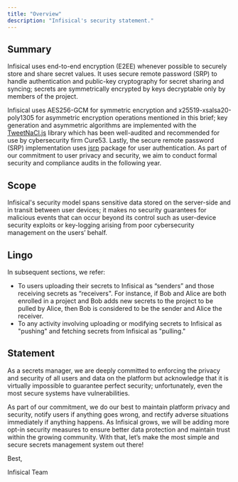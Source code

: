 ```yaml
---
title: "Overview"
description: "Infisical's security statement."
---
```


## Summary

Infisical uses end-to-end encryption (E2EE) whenever possible to securely store and share secret values. It uses secure remote password (SRP) to handle authentication and public-key cryptography for secret sharing and syncing; secrets are symmetrically encrypted by keys decryptable only by members of the project.

Infisical uses AES256-GCM for symmetric encryption and x25519-xsalsa20-poly1305 for asymmetric encryption operations mentioned in this brief; key generation and asymmetric algorithms are implemented with the [TweetNaCl.js](https://tweetnacl.js.org/#/) library which has been well-audited and recommended for use by cybersecurity firm Cure53. Lastly, the secure remote password (SRP) implementation uses [jsrp](https://github.com/alax/jsrp) package for user authentication. As part of our commitment to user privacy and security, we aim to conduct formal security and compliance audits in the following year.

## Scope

Infisical's security model spans sensitive data stored on the server-side and in transit between user devices; it makes no security guarantees for malicious events that can occur beyond its control such as user-device security exploits or key-logging arising from poor cybersecurity management on the users’ behalf.

## Lingo

In subsequent sections, we refer:

- To users uploading their secrets to Infisical as “senders” and those receiving secrets as “receivers". For instance, if Bob and Alice are both enrolled in a project and Bob adds new secrets to the project to be pulled by Alice, then Bob is considered to be the sender and Alice the receiver.
- To any activity involving uploading or modifying secrets to Infisical as "pushing" and fetching secrets from Infisical as "pulling."

## Statement

As a secrets manager, we are deeply committed to enforcing the privacy and security of all users and data on the platform but acknowledge that it is virtually impossible to guarantee perfect security; unfortunately, even the most secure systems have vulnerabilities.

As part of our commitment, we do our best to maintain platform privacy and security, notify users if anything goes wrong, and rectify adverse situations immediately if anything happens. As Infisical grows, we will be adding more opt-in security measures to ensure better data protection and maintain trust within the growing community. With that, let’s make the most simple and secure secrets management system out there!

Best,

Infisical Team

